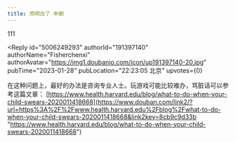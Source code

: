 ```yaml
---
title: 想明白了 申删
---
```



<Forum groupName="我们都有姐妹兄弟" groupUrl="https://www.douban.com/group/733975/" archivedAt="2025-05-16T14:49:04.636Z">
  <Post
    id="282266175"
    title="想明白了 申删"
    url="https://www.douban.com/group/topic/282266175/?_spm_id=MjM0MTMxMDMx"
    pubTime="2023-01-29"
    highlightUserId="191397140"
  >
111

<Reply
  id="5006249293"
  authorId="191397140"
  authorName="Fisherchenxi"
  authorAvatar="https://img1.doubanio.com/icon/up191397140-20.jpg"
  pubTime="2023-01-28"
  pubLocation="22:23:05 北京"
  upvotes={0}
>
在这种问题上，最好的办法是咨询专业人士。玩游戏可能比较难办，骂脏话可以参考这篇文章：
[https://www.health.harvard.edu/blog/what-to-do-when-your-child-swears-2020011418668](https://www.douban.com/link2/?url=https%3A%2F%2Fwww.health.harvard.edu%2Fblog%2Fwhat-to-do-when-your-child-swears-2020011418668&link2key=8cb9c9d33b "https://www.health.harvard.edu/blog/what-to-do-when-your-child-swears-2020011418668")
</Reply>
  </Post>
</Forum>

